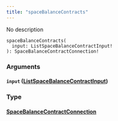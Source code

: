 ```yaml
---
title: "spaceBalanceContracts"
---
```


No description

```
spaceBalanceContracts(
  input: ListSpaceBalanceContractInput!
): SpaceBalanceContractConnection!

```

### Arguments[](#arguments "Direct link to heading")

#### `input` ([ListSpaceBalanceContractInput](/developer/graphql-api/references/inputs/list-space-balance-contract-input))[](#input-listspacebalancecontractinput "Direct link to heading")

### Type[](#type "Direct link to heading")

#### [SpaceBalanceContractConnection](/developer/graphql-api/references/objects/space-balance-contract-connection)[](#spacebalancecontractconnection "Direct link to heading")